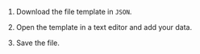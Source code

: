 1. Download the file template in `JSON`.

1. Open the template in a text editor and add your data.

1. Save the file.